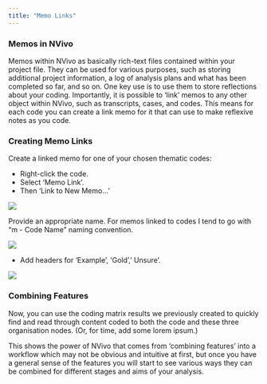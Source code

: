 ```yaml
---
title: "Memo Links"
---
```


### Memos in NVivo

Memos within NVivo as basically rich-text files contained within your project file. They can be used for various purposes, such as storing additional project information, a log of analysis plans and what has been completed so far, and so on. One key use is to use them to store reflections about your coding. Importantly, it is possible to 'link' memos to any other object within NVivo, such as transcripts, cases, and codes. This means for each code you can create a link memo for it that can use to make reflexive notes as you code.

### Creating Memo Links


Create a linked memo for one of your chosen thematic codes:

::: instructions

- Right-click the code.
- Select 'Memo Link'.
- Then 'Link to New Memo...'

![](../images/mem-1.png)

:::

::: instructions

Provide an appropriate name. For memos linked to codes I tend to go with "m - Code Name" naming convention.

![](../images/mem-2.png)

:::

::: instructions

- Add headers for 'Example', 'Gold',' Unsure'.

![](../images/mem-3.png)

:::

### Combining Features

Now, you can use the coding matrix results we previously created to quickly find and read through content coded to both the code and these three organisation nodes. (Or, for time, add some lorem ipsum.)

This shows the power of NVivo that comes from 'combining features' into a workflow which may not be obvious and intuitive at first, but once you have a general sense of the features you will start to see various ways they can be combined for different stages and aims of your analysis.

